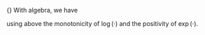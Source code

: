{\bf Proof of (\ref{eqn:lowerbnd}).} With algebra, we have

\begin{align*}
&\log\left[\frac{\max\limits_{(v_1, \dots, v_V) \in \{-1, 1\}^V}P_{\boldsymbol \theta_V}(v_1, \dots, v_V)}{\min\limits_{(v_1, \dots, v_V) \in \{-1, 1\}^V}P_{\boldsymbol \theta_V}(v_1, \dots, v_V)} \right] = \\
& \qquad \log\left[\frac{\max\limits_{(v_1, \dots, v_V)}\sum\limits_{\boldsymbol h \in \{-1,1\}^H} \exp\left(\sum\limits_{i = 1}^V \theta_{v_i}v_i + \sum\limits_{j = 1}^H \theta_{h_j}h_j + \sum\limits_{i = 1}^V\sum\limits_{j = 1}^H \theta_{ij}v_i h_j\right)}
{\min\limits_{(v_1, \dots, v_V)}\sum\limits_{\boldsymbol h \in \{-1,1\}^H} \exp\left(\sum\limits_{i = 1}^V \theta_{v_i}v_i + \sum\limits_{j = 1}^H \theta_{h_j}h_j + \sum\limits_{i = 1}^V\sum\limits_{j = 1}^H \theta_{ij}v_i h_j\right)}\right] \\
& \qquad \ge \log\frac{\max\limits_{(v_1, \dots, v_V)}\max\limits_{\boldsymbol h \in \{-1,1\}^H}\exp\left(\sum\limits_{i = 1}^V \theta_{v_i}v_i + \sum\limits_{j = 1}^H \theta_{h_j}h_j + \sum\limits_{i = 1}^V\sum\limits_{j = 1}^H \theta_{ij}v_i h_j\right)}
{\min\limits_{(v_1, \dots, v_V)}2^H\max\limits_{\boldsymbol h \in \{-1,1\}^H}\exp\left(\sum\limits_{i = 1}^V \theta_{v_i}v_i + \sum\limits_{j = 1}^H \theta_{h_j}h_j + \sum\limits_{i = 1}^V\sum\limits_{j = 1}^H \theta_{ij}v_i h_j\right)} \\
& \qquad = \max\limits_{(v_1, \dots, v_V)}\max\limits_{\boldsymbol h \in \{-1,1\}^H}\left\{\sum\limits_{i = 1}^V \theta_{v_i}v_i + \sum\limits_{j = 1}^H \theta_{h_j}h_j + \sum\limits_{i = 1}^V\sum\limits_{j = 1}^H \theta_{ij}v_i h_j\right\} - \\
& \qquad \qquad \min\limits_{(v_1, \dots, v_V)}\max\limits_{\boldsymbol h \in \{-1,1\}^H}\left\{\sum\limits_{i = 1}^V \theta_{v_i}v_i + \sum\limits_{j = 1}^H \theta_{h_j}h_j + \sum\limits_{i = 1}^V\sum\limits_{j = 1}^H \theta_{ij}v_i h_j\right\} -H\log2 \\
& \qquad \equiv R(\boldsymbol \theta_V)
\end{align*}
using above the monotonicity of $\log(\cdot)$ and the positivity of $\exp(\cdot)$.

